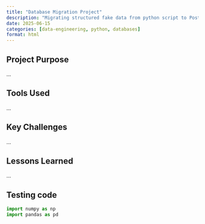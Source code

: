 ```yaml
---
title: "Database Migration Project"
description: "Migrating structured fake data from python script to PostgreSQL."
date: 2025-06-15
categories: [data-engineering, python, databases]
format: html
---
```


## Project Purpose

...

## Tools Used

...

## Key Challenges

...

## Lessons Learned

...

## Testing code 
```python
import numpy as np
import pandas as pd
```

